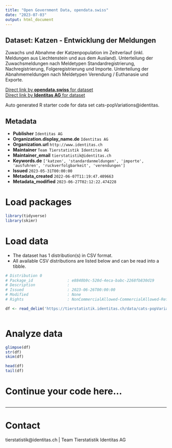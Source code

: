 ```yaml
---
title: "Open Government Data, opendata.swiss"
date: "2023-07-03"
output: html_document
---
```


## Dataset: Katzen - Entwicklung der Meldungen

Zuwachs und Abnahme der Katzenpopulation im Zeitverlauf (inkl. Meldungen aus Liechtenstein und aus dem Ausland). Unterteilung der Zuwachsmeldungen nach Meldetypen Standardregistrierung, Nachregistrierung, Folgeregistrierung und Importe. Unterteilung der Abnahmemeldungen nach Meldetypen Verendung / Euthanasie und Exporte. 

[Direct link by **opendata.swiss** for dataset](https://opendata.swiss/de/dataset/katzen-entwicklung-der-meldungen)<br>
[Direct link by **Identitas AG** for dataset](https://tierstatistik.identitas.ch/)

Auto generated R starter code for data set cats-popVariations@identitas.

## Metadata

- **Publisher** `Identitas AG`
- **Organization.display_name.de** `Identitas AG`
- **Organization.url** `http://www.identitas.ch`
- **Maintainer** `Team Tierstatistik Identitas AG`
- **Maintainer_email** `tierstatistik@identitas.ch`
- **Keywords.de** `['katzen', 'standardanmeldungen', 'importe', 'ausfuhren', 'ruckverfolgbarkeit', 'verendungen']`
- **Issued** `2023-05-31T00:00:00`
- **Metadata_created** `2022-06-07T11:19:47.409663`
- **Metadata_modified** `2023-06-27T02:12:22.474228`


# Load packages

```r

library(tidyverse)
library(skimr)

```

# Load data

-   The dataset has 1 distribution(s) in CSV format.
-   All available CSV distributions are listed below and can be read into a tibble.

```r

# Distribution 0
# Package_id               : e8840b9c-520d-4eca-babc-2268fb830d19
# Description              : 
# Issued                   : 2023-06-26T00:00:00
# Modified                 : None
# Rights                   : NonCommercialAllowed-CommercialAllowed-ReferenceRequired

df <- read_delim('https://tierstatistik.identitas.ch/data/cats-popVariations.csv')



```

# Analyze data

```r

glimpse(df)
str(df)
skim(df)

head(df)
tail(df)

```

# Continue your code here...

```r

```

------------------------------------------------------------------------

# Contact

tierstatistik@identitas.ch | Team Tierstatistik Identitas AG
